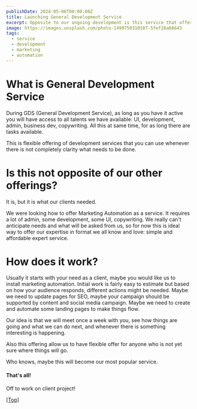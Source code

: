 ```yaml
---
publishDate: 2024-05-06T00:00:00Z
title: Launching General Development Service
excerpt: Opposite to our ongoing development is this service that offers everything at once
image: https://images.unsplash.com/photo-1499750310107-5fef28a66643
tags:
  - service
  - development
  - marketing
  - automation
---
```


# What is General Development Service

During GDS (General Development Service), as long as you have it active you will have access to all talents we have available: UI, development, admin, business dev, copywriting. All this at same time, for as long there are tasks available. 

This is flexible offering of development services that you can use whenever there is not completely clarity what needs to be done.

# Is this not opposite of our other offerings?

It is, but it is what our clients needed. 

We were looking how to offer Marketing Automation as a service. It requires a lot of admin, some development, some UI, copywriting. We really can't anticipate needs and what will be asked from us, so for now this is ideal way to offer our expertise in format we all know and love: simple and affordable expert service.

# How does it work?

Usually it starts with your need as a client, maybe you would like us to install marketing automation. Initial work is fairly easy to estimate but based on how your audience responds, different actions might be needed. Maybe we need to update pages for SEO, maybe your campaign should be supported by content and social media campaign. Maybe we need to create and automate some landing pages to make things flow.

Our idea is that we will meet once a week with you, see how things are going and what we can do next, and whenever there is something interesting is happening.

Also this offering allow us to have flexible offer for anyone who is not yet sure where things will go.

Who knows, maybe this will become our most popular service.

#### That's all!

Off to work on client project!

[[Top]](#top)
